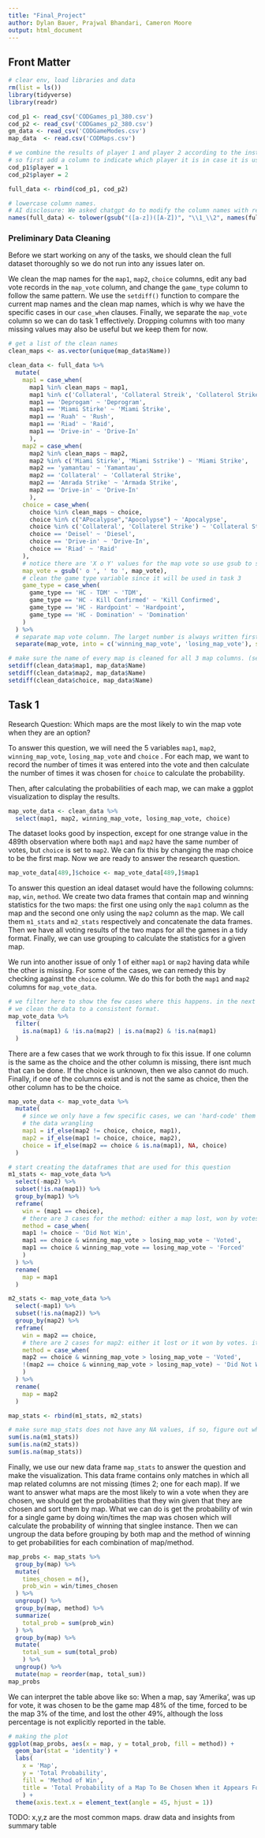```yaml
---
title: "Final_Project"
author: Dylan Bauer, Prajwal Bhandari, Cameron Moore
output: html_document
---
```


## Front Matter

```r
# clear env, load libraries and data
rm(list = ls())
library(tidyverse)
library(readr)

cod_p1 <- read_csv('CODGames_p1_380.csv')
cod_p2 <- read_csv('CODGames_p2_380.csv')
gm_data <- read_csv('CODGameModes.csv')
map_data  <- read.csv('CODMaps.csv')

# we combine the results of player 1 and player 2 according to the instructions
# so first add a column to indicate which player it is in case it is used for the future problems
cod_p1$player = 1
cod_p2$player = 2

full_data <- rbind(cod_p1, cod_p2)

# lowercase column names.
# AI disclosure: We asked chatgpt 4o to modify the column names with regex
names(full_data) <- tolower(gsub("([a-z])([A-Z])", "\\1_\\2", names(full_data)))

```
### Preliminary Data Cleaning
Before we start working on any of the tasks, we should clean the full dataset thoroughly so we do not run into any issues later on.

We clean the map names for the `map1`, `map2`, `choice` columns, edit any bad vote records in the `map_vote` column, and change the `game_type` column to follow the same pattern. We use the `setdiff()` function to compare the current map names and the clean map names, which is why we have the specific cases in our `case_when` clauses. Finally, we separate the `map_vote` column so we can do task 1 effectively. Dropping columns with too many missing values may also be useful but we keep them for now.

```r
# get a list of the clean names
clean_maps <- as.vector(unique(map_data$Name))

clean_data <- full_data %>%
  mutate(
    map1 = case_when(
      map1 %in% clean_maps ~ map1,
      map1 %in% c('Collateral', 'Collateral Streik', 'Collaterol Strike') ~ 'Collateral Strike',
      map1 == 'Deprogam' ~ 'Deprogram',
      map1 == 'Miami Stirke' ~ 'Miami Strike',
      map1 == 'Ruah' ~ 'Rush',
      map1 == 'Riad' ~ 'Raid',
      map1 == 'Drive-in' ~ 'Drive-In'
      ),
    map2 = case_when(
      map2 %in% clean_maps ~ map2,
      map2 %in% c('Miami Stirke', 'Miami Sstrike') ~ 'Miami Strike',
      map2 == 'yamantau' ~ 'Yamantau', 
      map2 == 'Collateral' ~ 'Collateral Strike',
      map2 == 'Amrada Strike' ~ 'Armada Strike',
      map2 == 'Drive-in' ~ 'Drive-In'
      ),
    choice = case_when(
      choice %in% clean_maps ~ choice,
      choice %in% c("APocalypse","Apocolypse") ~ 'Apocalypse',
      choice %in% c('Collateral', 'Collaterel Strike') ~ 'Collateral Strike',
      choice == 'Deisel' ~ 'Diesel',
      choice == 'Drive-in' ~ 'Drive-In',
      choice == 'Riad' ~ 'Raid'
    ),
    # notice there are 'X o Y' values for the map vote so use gsub to swap them
    map_vote = gsub(' o ', ' to ', map_vote),
    # clean the game type variable since it will be used in task 3
    game_type = case_when(
      game_type == 'HC - TDM' ~ 'TDM',
      game_type == 'HC - Kill Confirmed' ~ 'Kill Confirmed',
      game_type == 'HC - Hardpoint' ~ 'Hardpoint',
      game_type == 'HC - Domination' ~ 'Domination'
    )
  ) %>%
  # separate map vote column. The larget number is always written first 
  separate(map_vote, into = c('winning_map_vote', 'losing_map_vote'), sep = ' to ', extra = 'merge', convert = TRUE)

# make sure the name of every map is cleaned for all 3 map columns. (set diff is NA only for missing maps)
setdiff(clean_data$map1, map_data$Name)
setdiff(clean_data$map2, map_data$Name)
setdiff(clean_data$choice, map_data$Name)

```

## Task 1

Research Question: Which maps are the most likely to win the map vote when they are an option?

To answer this question, we will need the 5 variables `map1`, `map2`, `winning_map_vote`, `losing_map_vote` and `choice` . For each map, we want to record the number of times it was entered into the vote and then calculate the number of times it was chosen for `choice` to calculate the probability. 

Then, after calculating the probabilities of each map, we can make a ggplot visualization to display the results.

```r
map_vote_data <- clean_data %>%
  select(map1, map2, winning_map_vote, losing_map_vote, choice)
```
The dataset looks good by inspection, except for one strange value in the 489th observation where both `map1` and `map2` have the same number of votes, but `choice` is set to `map2`. We can fix this by changing the map choice to be the first map. Now we are ready to answer the research question.

```r
map_vote_data[489,]$choice <- map_vote_data[489,]$map1
```


To answer this question an ideal dataset would have the following columns: `map`, `win`, `method`. We create two data frames that contain map and winning statistics for the two maps: the first one using only the `map1` column as the map and the second one only using the `map2` column as the map. We call them `m1_stats` and `m2_stats` respectively and concatenate the data frames. Then we have all voting results of the two maps for all the games in a tidy format. Finally, we can use grouping to calculate the statistics for a given map. 

We run into another issue of only 1 of either `map1` or `map2` having data while the other is missing. For some of the cases, we can remedy this by checking against the `choice` column. We do this for both the `map1` and `map2` columns for `map_vote_data`. 

```r
# we filter here to show the few cases where this happens. in the next code chunk,
# we clean the data to a consistent format.
map_vote_data %>%
  filter(
    is.na(map1) & !is.na(map2) | is.na(map2) & !is.na(map1)
  )
```

There are a few cases that we work through to fix this issue. If one column is the same as the choice and the other column is missing, there isnt much that can be done. If the choice is unknown, then we also cannot do much. Finally, if one of the columns exist and is not the same as choice, then the other column has to be the choice. 
```r
map_vote_data <- map_vote_data %>%
  mutate(
    # since we only have a few specific cases, we can 'hard-code' them into 
    # the data wrangling
    map1 = if_else(map2 != choice, choice, map1),
    map2 = if_else(map1 != choice, choice, map2),
    choice = if_else(map2 == choice & is.na(map1), NA, choice)
  )

# start creating the dataframes that are used for this question
m1_stats <- map_vote_data %>%
  select(-map2) %>%
  subset(!is.na(map1)) %>%
  group_by(map1) %>%
  reframe(
    win = (map1 == choice),
    # there are 3 cases for the method: either a map lost, won by votes, or got forced to win because it was map1
    method = case_when(
    map1 != choice ~ 'Did Not Win',
    map1 == choice & winning_map_vote > losing_map_vote ~ 'Voted',
    map1 == choice & winning_map_vote == losing_map_vote ~ 'Forced'
    )
  ) %>%
  rename(
    map = map1
  )

m2_stats <- map_vote_data %>%
  select(-map1) %>%
  subset(!is.na(map2)) %>%
  group_by(map2) %>%
  reframe(
    win = map2 == choice,
    # there are 2 cases for map2: either it lost or it won by votes. it is never forced to be the map.
    method = case_when(
    map2 == choice & winning_map_vote > losing_map_vote ~ 'Voted',
    !(map2 == choice & winning_map_vote > losing_map_vote) ~ 'Did Not Win' # if it was not voted, then it did not win
    )
  ) %>%
  rename(
    map = map2
  )

map_stats <- rbind(m1_stats, m2_stats)

# make sure map_stats does not have any NA values, if so, figure out why
sum(is.na(m1_stats))
sum(is.na(m2_stats))
sum(is.na(map_stats))
```

Finally, we use our new data frame `map_stats` to answer the question and make the visualization. This data frame contains only matches in which all map related columns are not missing (times 2; one for each map). If we want to answer what maps are the most likely to win a vote when they are chosen, we should get the probabilities that they win given that they are chosen and sort them by map. What we can do is get the probability of win for a single game by doing win/times the map was chosen which will calculate the probability of winning that singlee instance. Then we can ungroup the data before grouping by both map and the method of winning to get probabilities for each combination of map/method. 

```r
map_probs <- map_stats %>%
  group_by(map) %>%
  mutate(
    times_chosen = n(),
    prob_win = win/times_chosen
  ) %>% 
  ungroup() %>%
  group_by(map, method) %>%
  summarize(
    total_prob = sum(prob_win)
  ) %>% 
  group_by(map) %>%
  mutate(
    total_sum = sum(total_prob)
    ) %>%
  ungroup() %>%
  mutate(map = reorder(map, total_sum))
map_probs
```

We can interpret the table above like so: When a map, say 'Amerika', was up for vote, it was chosen to be the game map 48% of the time, forced to be the map 3% of the time, and lost the other 49%, although the loss percentage is not explicitly reported in the table. 

```r
# making the plot
ggplot(map_probs, aes(x = map, y = total_prob, fill = method)) + 
  geom_bar(stat = 'identity') + 
  labs(
    x = 'Map', 
    y = 'Total Probability',
    fill = 'Method of Win',
    title = 'Total Probability of a Map To Be Chosen When it Appears For the Map Vote'
    ) + 
  theme(axis.text.x = element_text(angle = 45, hjust = 1))
```

TODO: x,y,z are the most common maps. draw data and insights from summary table